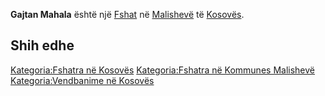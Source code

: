 {{Fshat në Kosovës
 | Emri                = Gajtan Mahala
| srp_N_name = Gajtan Mahala
| srp_N_FULL_NAME_RO = Gajtan Mahala
| srp_N_FULL_NAME_ND_RO = Gajtan Mahala
| srp_N_SORT_NAME_RG = GAJTANMAHALA
| srp_N_FULL_NAME_RG = Gajtan Mahala
| srp_N_FULL_NAME_ND_RG = Gajtan Mahala
| srp_NS_name = Гајтан Махала
| srp_NS_FULL_NAME_RO = Гајтан Махала
| srp_NS_FULL_NAME_ND_RO = Гајтан Махала
| srp_NS_SORT_NAME_RG = ГАЈТАНМАХАЛА
| srp_NS_FULL_NAME_RG = Гајтан Махала
| srp_NS_FULL_NAME_ND_RG = Гајтан Махала

 | Emri (Rasa dhanore) = 
 | Figura              = 
 | Shteti              = Kosovo
 | Komuna              = Malishevë
 | Kodi postar         = 
 | Sipërfaqja          = 

 | Popullsia           = 

 | Regj. i popullsisë  = 
 | Dend. e popullsisë  = 
 | Faqja zyrtare       = 
 <!--- Koordinatat ----> 
 | Gjerësia            = 42.601252
 | Gjatësia            = 21.283572
 | Lartësia            = 
}}
'''Gajtan Mahala''' është një [[Fshat]] në [[Malishevë]] të [[Kosovës]].

<!-- == Gjeografia == -->
<!-- == Historia == -->
<!-- == Demografia == -->
== Shih edhe ==
{{Komuna Malishevë}}
{{Kosovo-Administrata-Cung}}

[[Kategoria:Fshatra në Kosovës]]
[[Kategoria:Fshatra në Kommunes Malishevë]]
[[Kategoria:Vendbanime në Kosovës]]